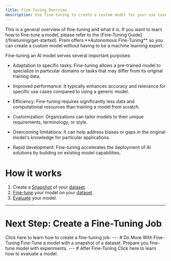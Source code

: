 ```yaml
---
title: Fine-Tuning Overview
description: Use fine-tuning to create a custom model for your use case. 
---
```

<Note>
This is a general overview of fine-tuning and what it is. If you want to learn how to fine-tune a model, please refer to the [Fine-Tuning Guide](/finetuning/get-started).
</Note>
Prem offers **Autonomous Fine-Tuning** so you can create a custom model without having to be a machine learning expert. 

Fine-tuning an AI model serves several important purposes:


- Adaptation to specific tasks: Fine-tuning allows a pre-trained model to specialize in particular domains or tasks that may differ from its original training data.


- Improved performance: It typically enhances accuracy and relevance for specific use cases compared to using a generic model.


- Efficiency: Fine-tuning requires significantly less data and computational resources than training a model from scratch.


- Customization: Organizations can tailor models to their unique requirements, terminology, or style.


- Overcoming limitations: It can help address biases or gaps in the original model's knowledge for particular applications.


- Rapid development: Fine-tuning accelerates the deployment of AI solutions by building on existing model capabilities.

# How it works

1. Create a [Snapshot](/datasets/create-snapshot) of your [dataset](/datasets/overview).
2. [Fine-tune](/finetuning/get-started) your model on your [dataset](/datasets/overview).
3. [Evaluate](/evaluations/get-started) your model.
---
# Next Step: Create a Fine-Tuning Job   

<Card title="Create a Fine-Tuning Job" icon="robot" href="/finetuning/get-started">
    Click here to learn how to create a fine-tuning job.
</Card>
---
# Do More With Fine-Tuning
<CardGroup cols={2}>
    <Card title="Get Started with Fine-Tuning" icon="robot" href="/finetuning/get-started">             
        Fine-Tune a model with a snapshot of a dataset.
    </Card>
    <Card title="Run Experiments With Fine-Tuned Models" icon="flask" href="/finetuning/experiments">
        Prepare you fine-tune model with experiments.
    </Card>
</CardGroup>
---
# After Fine-Tuning

<Card title="Evaluate a Model" icon="heart-pulse" href="/evaluations/get-started">
    Click here to learn how to evaluate a model.
</Card>
